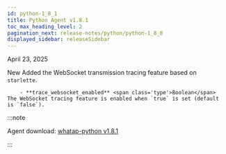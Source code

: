 ```yaml
---
id: python-1_8_1
title: Python Agent v1.8.1
toc_max_heading_level: 2
pagination_next: release-notes/python/python-1_8_0
displayed_sidebar: releaseSidebar
---
```


April 23, 2025

<Status priority='1'>New</Status> Added the WebSocket transmission tracing feature based on `starlette`.

```
    - **trace_websocket_enabled** <span class='type'>Boolean</span>  
The WebSocket tracing feature is enabled when `true` is set (default is `false`).
```

:::note

Agent download: [whatap-python v1.8.1](https://pypi.org/project/whatap-python/1.8.1/)

:::
